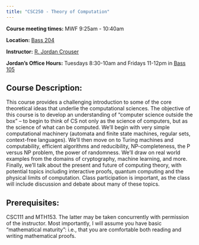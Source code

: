 ```yaml
---
title: "CSC250 - Theory of Computation"
---
```



**Course meeting times:** MWF 9:25am - 10:40am

**Location:** [Bass 204](https://maps.app.goo.gl/QHGZwnCdatHUXj959)

<!--**Virtual Classroom:** https://smith.zoom.us/j/209592518 (password required, see Slack/Moodle)-->

**Instructor:** [R. Jordan Crouser](http://jcrouser.github.io/)

**Jordan's Office Hours:** Tuesdays 8:30-10am and Fridays 11-12pm in [Bass 105](https://goo.gl/maps/h6MQbQNM38bELqpK6)

<!--**Teaching Assistant:** [Sivan Nachum](https://www.linkedin.com/in/sivan-nachum)

**Sivan's Office Hours:** Sundays 1-3pm EST

**Grader:** [Ajinkya Ghage (UMass)](https://ajinkyaghadge.github.io/)-->



## Course Description:
This course provides a challenging introduction to some of the core theoretical ideas that underlie the computational sciences. The objective of this course is to develop an understanding of "computer science outside the box" -- to begin to think of CS not only as the science of computers, but as the science of what can be computed. We'll begin with very simple computational machinery (automata and finite state machines, regular sets, context-free languages). We'll then move on to Turing machines and computability, efficient algorithms and reducibility, NP-completeness, the P versus NP problem, the power of randomness. We'll draw on real world examples from the domains of cryptography, machine learning, and more. Finally, we'll talk about the present and future of computing theory, with potential topics including interactive proofs, quantum computing and the physical limits of computation. Class participation is important, as the class will include discussion and debate about many of these topics.

## Prerequisites:
CSC111 and MTH153. The latter may be taken concurrently with permission of the instructor. Most importantly, I will assume you have basic "mathematical maturity": i.e., that you are comfortable both reading and writing mathematical proofs.